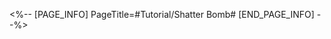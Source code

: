 <%-- [PAGE_INFO]
PageTitle=#Tutorial/Shatter Bomb#
[END_PAGE_INFO] --%>
{{Tutorial
|sort      = 998101
|title     = Shatter Bomb
|subtitle  = 
|type      = 
|about     = 
|image1    = Tutorial Shatter Bomb 1.png{{subst:void|<!--$UPLOAD:<<SpriteOutput/TutorialPic/TutorialPage_998101.png>-<Tutorial Shatter Bomb 1.png>-<Tutorial Files>>-->}}
|text1     = Racers can launch missiles to attack targets, dealing damage or interference upon impact.
}}